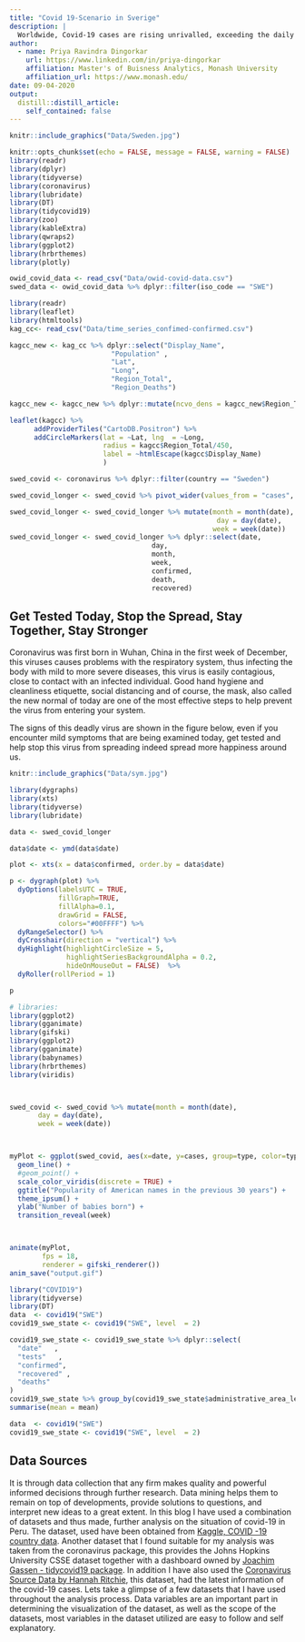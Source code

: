 ```yaml
---
title: "Covid 19-Scenario in Sverige"
description: |
  Worldwide, Covid-19 cases are rising unrivalled, exceeding the daily numbers. One thing that is certain is that adjusting . Owing to COVID-19, in the last few months we have experienced an unprecedented change in our way of life and the same applies to this entire globe. Let’s look at the state of this pandemic, in the country of Sweden, also called Sverige in the continent of Europe.
author:
  - name: Priya Ravindra Dingorkar
    url: https://www.linkedin.com/in/priya-dingorkar
    affiliation: Master's of Buisness Analytics, Monash University 
    affiliation_url: https://www.monash.edu/
date: 09-04-2020
output:
  distill::distill_article:
    self_contained: false
---
```


```r
knitr::include_graphics("Data/Sweden.jpg")
```

```r
knitr::opts_chunk$set(echo = FALSE, message = FALSE, warning = FALSE)
library(readr)
library(dplyr)
library(tidyverse)
library(coronavirus)
library(lubridate)
library(DT)
library(tidycovid19)
library(zoo)
library(kableExtra)
library(qwraps2)
library(ggplot2)
library(hrbrthemes)
library(plotly)
```

```r
owid_covid_data <- read_csv("Data/owid-covid-data.csv")
swed_data <- owid_covid_data %>% dplyr::filter(iso_code == "SWE")

```

```r
library(readr)
library(leaflet)
library(htmltools)
kag_cc<- read_csv("Data/time_series_confimed-confirmed.csv")

kagcc_new <- kag_cc %>% dplyr::select("Display_Name",
                         "Population" ,
                         "Lat",
                         "Long",
                         "Region_Total",
                         "Region_Deaths")

kagcc_new <- kagcc_new %>% dplyr::mutate(ncvo_dens = kagcc_new$Region_Total/kagcc_new$Population*100)

leaflet(kagcc) %>% 
      addProviderTiles("CartoDB.Positron") %>% 
      addCircleMarkers(lat = ~Lat, lng  = ~Long, 
                       radius = kagcc$Region_Total/450, 
                       label = ~htmlEscape(kagcc$Display_Name)
                       )

```



```r
swed_covid <- coronavirus %>% dplyr::filter(country == "Sweden")

swed_covid_longer <- swed_covid %>% pivot_wider(values_from = "cases", names_from  = "type")

swed_covid_longer <- swed_covid_longer %>% mutate(month = month(date),
                                                   day = day(date), 
                                                  week = week(date))
swed_covid_longer <- swed_covid_longer %>% dplyr::select(date, 
                                   day,
                                   month,
                                   week, 
                                   confirmed,
                                   death, 
                                   recovered) 
```

## Get Tested Today, Stop the Spread, Stay Together, Stay Stronger

Coronavirus was first born in Wuhan, China in the first week of December, this viruses causes problems with the respiratory system, thus infecting the body with mild to more severe diseases, this virus is easily contagious, close to contact with an infected individual. Good hand hygiene and cleanliness etiquette, social distancing and of course, the mask, also called the new normal of today are one of the most effective steps to help prevent the virus from entering your system.

The signs of this deadly virus are shown in the figure below, even if you encounter mild symptoms that are being examined today, get tested and help stop this virus from spreading indeed spread more happiness around us.

```r
knitr::include_graphics("Data/sym.jpg")
```

```r
library(dygraphs)
library(xts)          
library(tidyverse)
library(lubridate)

data <- swed_covid_longer

data$date <- ymd(data$date)

plot <- xts(x = data$confirmed, order.by = data$date)

p <- dygraph(plot) %>%
  dyOptions(labelsUTC = TRUE, 
            fillGraph=TRUE, 
            fillAlpha=0.1, 
            drawGrid = FALSE, 
            colors="#00FFFF") %>%
  dyRangeSelector() %>%
  dyCrosshair(direction = "vertical") %>%
  dyHighlight(highlightCircleSize = 5, 
              highlightSeriesBackgroundAlpha = 0.2, 
              hideOnMouseOut = FALSE)  %>%
  dyRoller(rollPeriod = 1)

p
```

```r
# libraries:
library(ggplot2)
library(gganimate)
library(gifski)
library(ggplot2)
library(gganimate)
library(babynames)
library(hrbrthemes)
library(viridis)



swed_covid <- swed_covid %>% mutate(month = month(date),
       day = day(date), 
       week = week(date))



myPlot <- ggplot(swed_covid, aes(x=date, y=cases, group=type, color=type)) +
  geom_line() +
  #geom_point() +
  scale_color_viridis(discrete = TRUE) + 
  ggtitle("Popularity of American names in the previous 30 years") +
  theme_ipsum() +
  ylab("Number of babies born") +
  transition_reveal(week)



animate(myPlot, 
        fps = 18, 
        renderer = gifski_renderer())
anim_save("output.gif")
```



```r
library("COVID19")
library(tidyverse)
library(DT)
data  <- covid19("SWE")
covid19_swe_state <- covid19("SWE", level  = 2)

covid19_swe_state <- covid19_swe_state %>% dplyr::select(
  "date"   ,                            
  "tests"   ,                            
  "confirmed",                          
  "recovered" ,   
  "deaths"
)
covid19_swe_state %>% group_by(covid19_swe_state$administrative_area_level_2) %>% s
summarise(mean = mean)
```

```r
data  <- covid19("SWE")
covid19_swe_state <- covid19("SWE", level  = 2)
```


## Data Sources

It is through data collection that any firm makes quality and powerful informed decisions through further research. Data mining helps them to remain on top of developments, provide solutions to questions, and interpret new ideas to a great extent. In this blog I have used a combination of datasets and thus made, further analysis on the situation of covid-19 in Peru. The dataset, used have been obtained from [Kaggle, COVID -19 country data](https://www.kaggle.com/rajtulluri/covid19-country-data?select=covid19_peru_stats.csv). Another dataset that I found suitable for my analysis was taken from the coronavirus package, this provides the Johns Hopkins University CSSE dataset together with a dashboard owned by [Joachim Gassen - tidycovid19 package](https://github.com/joachim-gassen/tidycovid19). In addition I have also used the [Coronavirus Source Data by Hannah Ritchie](https://ourworldindata.org/coronavirus-source-data), this dataset, had the latest information of the covid-19 cases. Lets take a glimpse of a few datasets that I have used throughout the analysis process. Data variables are an important part in determining the visualization of the dataset, as well as the scope of the datasets, most variables in the dataset utilized are easy to follow and self explanatory. 








